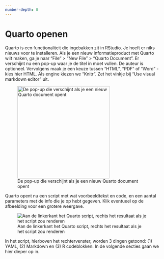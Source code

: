 ```yaml
---
number-depth: 0
---
```



# Quarto openen {.unnumbered}

Quarto is een functionaliteit die ingebakken zit in RStudio. Je hoeft er niks nieuws voor te installeren. Als je een nieuw informatieproduct met Quarto wilt maken, ga je naar "File" > "New File" > "Quarto Document". Er verschijnt nu een pop-up waar je de titel in moet vullen. De auteur is optioneel. Vervolgens maak je een keuze tussen "HTML", "PDF" of "Word" - kies hier HTML. Als engine kiezen we "Knitr". Zet het vinkje bij "Use visual markdown editor" uit. 

![De pop-up die verschijnt als je een nieuw Quarto document opent](screenshots/Popup_nieuw_document.png){.lightbox height=300 fig-align="left"}

Quarto opent nu een script met wat voorbeeldtekst en code, en een aantal parameters met de info die je op hebt gegeven. Klik eventueel op de afbeelding voor een grotere weergave.

![Aan de linkerkant het Quarto script, rechts het resultaat als je het script zou renderen](screenshots/Quarto-template.png){.lightbox}

In het script, hierboven het rechtervenster, worden 3 dingen getoond: (1) YAML, (2) Markdown en (3) R codeblokken. In de volgende secties gaan we hier dieper op in.
